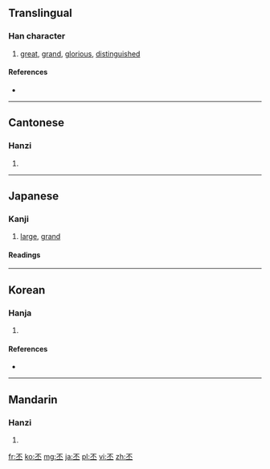 ==Translingual==

===Han character===
{{Han char|rn=1|rad=一|as=04|sn=5|four=1010<sub>9</sub>|canj=一火一 (MFM)}}

# [[great]], [[grand]], [[glorious]], [[distinguished]]

====References====
* {{Han ref|kx=0077.100|dkj=00030|dj=0155.010|hdz=10015.010|uh=4E15|ud=19989|bh=A541|bd=42305}}

----

==Cantonese==

===Hanzi===
{{yue-hanzi|jyut=|y=pei1}}

# {{defn|lang=yue|sort=一04}}

----

==Japanese==

===Kanji===
{{ja-kanji|grade=uc|rs=一04}}

# [[large]], [[grand]]

====Readings====
{{ja-readings
|on=[[ひ]] (hi)
|kun=[[おおきい]] (丕きい, ookii)
}}

----

==Korean==

===Hanja===
{{ko-hanja|hangeul=비|rv=bi|mr=pi|eumhun=클|ehrv=keul|ehmr=k'ǔl|ehy=}}

# {{defn|lang=ko|sort=一04}}

====References====
* {{Hanja ref|nav=9645}}

----

==Mandarin==

===Hanzi===
{{cmn-hanzi|pin=[[liǎng]] ([[liang3]]), [[liàng]] ([[liang4]]), [[pī]] ([[pi1]])|wg=liang<sup>3</sup>, liang<sup>4</sup>, p'i<sup>1</sup>}}

# {{defn|lang=cmn|sort=一04}}

[[fr:丕]]
[[ko:丕]]
[[mg:丕]]
[[ja:丕]]
[[pl:丕]]
[[vi:丕]]
[[zh:丕]]